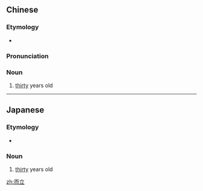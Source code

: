 ==Chinese==
{{zh-forms}}

===Etymology===
* {{RQ:Confucius}}

===Pronunciation===
{{zh-pron
|m=érlì
|cat=n
}}

===Noun===
{{zh-noun}}

# {{lb|zh|literary}} [[thirty]] years old

----

==Japanese==
{{ja-kanjitab|而|立}}

===Etymology===
* {{RQ:Confucius}}

===Noun===
{{ja-noun|じりつ}}

# [[thirty]] years old

[[zh:而立]]